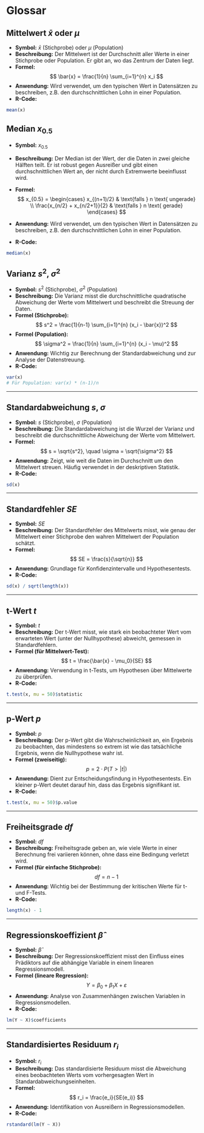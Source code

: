 # Glossar

## Mittelwert $\bar{x}$ oder $\mu$

- **Symbol:** $\bar{x}$ (Stichprobe) oder $\mu$ (Population)  
- **Beschreibung:** Der Mittelwert ist der Durchschnitt aller Werte in einer Stichprobe oder Population. Er gibt an, wo das Zentrum der Daten liegt.
- **Formel:**  
$$
\bar{x} = \frac{1}{n} \sum_{i=1}^{n} x_i
$$
- **Anwendung:** Wird verwendet, um den typischen Wert in Datensätzen zu beschreiben, z.B. den durchschnittlichen Lohn in einer Population.
- **R-Code:**  
```r
mean(x)
```

## Median $x_{0.5}$

- **Symbol:** $x_{0.5}$  
- **Beschreibung:** Der Median ist der Wert, der die Daten in zwei gleiche Hälften teilt. Er ist robust gegen Ausreißer und gibt einen durchschnittlichen Wert an, der nicht durch Extremwerte beeinflusst wird.
- **Formel:**  
$$
x_{0.5} = \begin{cases} 
x_{(n+1)/2} & \text{falls } n \text{ ungerade} \\
\frac{x_{n/2} + x_{n/2+1}}{2} & \text{falls } n \text{ gerade}
\end{cases}
$$

- **Anwendung:** Wird verwendet, um den typischen Wert in Datensätzen zu beschreiben, z.B. den durchschnittlichen Lohn in einer Population.
- **R-Code:**  
```r
median(x)
```

## Varianz $s^2$, $\sigma^2$

- **Symbol:** $s^2$ (Stichprobe), $\sigma^2$ (Population)  
- **Beschreibung:** Die Varianz misst die durchschnittliche quadratische Abweichung der Werte vom Mittelwert und beschreibt die Streuung der Daten.
- **Formel (Stichprobe):**  
$$
s^2 = \frac{1}{n-1} \sum_{i=1}^{n} (x_i - \bar{x})^2
$$
- **Formel (Population):**  
$$
\sigma^2 = \frac{1}{n} \sum_{i=1}^{n} (x_i - \mu)^2
$$
- **Anwendung:** Wichtig zur Berechnung der Standardabweichung und zur Analyse der Datenstreuung.
- **R-Code:**  
```r
var(x)
# Für Population: var(x) * (n-1)/n
```

---

## Standardabweichung $s$, $\sigma$

- **Symbol:** $s$ (Stichprobe), $\sigma$ (Population)  
- **Beschreibung:** Die Standardabweichung ist die Wurzel der Varianz und beschreibt die durchschnittliche Abweichung der Werte vom Mittelwert.
- **Formel:**  
$$
s = \sqrt{s^2}, \quad \sigma = \sqrt{\sigma^2}
$$
- **Anwendung:** Zeigt, wie weit die Daten im Durchschnitt um den Mittelwert streuen. Häufig verwendet in der deskriptiven Statistik.
- **R-Code:**  
```r
sd(x)
```

---

## Standardfehler $SE$

- **Symbol:** $SE$  
- **Beschreibung:** Der Standardfehler des Mittelwerts misst, wie genau der Mittelwert einer Stichprobe den wahren Mittelwert der Population schätzt.
- **Formel:**  
$$
SE = \frac{s}{\sqrt{n}}
$$
- **Anwendung:** Grundlage für Konfidenzintervalle und Hypothesentests.
- **R-Code:**  
```r
sd(x) / sqrt(length(x))
```

---

## t-Wert $t$

- **Symbol:** $t$  
- **Beschreibung:** Der t-Wert misst, wie stark ein beobachteter Wert vom erwarteten Wert (unter der Nullhypothese) abweicht, gemessen in Standardfehlern.
- **Formel (für Mittelwert-Test):**  
$$
t = \frac{\bar{x} - \mu_0}{SE}
$$
- **Anwendung:** Verwendung in t-Tests, um Hypothesen über Mittelwerte zu überprüfen.
- **R-Code:**  
```r
t.test(x, mu = 50)$statistic
```

---

## p-Wert $p$

- **Symbol:** $p$  
- **Beschreibung:** Der p-Wert gibt die Wahrscheinlichkeit an, ein Ergebnis zu beobachten, das mindestens so extrem ist wie das tatsächliche Ergebnis, wenn die Nullhypothese wahr ist.
- **Formel (zweiseitig):**  
$$
p = 2 \cdot P(T > |t|)
$$
- **Anwendung:** Dient zur Entscheidungsfindung in Hypothesentests. Ein kleiner p-Wert deutet darauf hin, dass das Ergebnis signifikant ist.
- **R-Code:**  
```r
t.test(x, mu = 50)$p.value
```

---

## Freiheitsgrade $df$

- **Symbol:** $df$  
- **Beschreibung:** Freiheitsgrade geben an, wie viele Werte in einer Berechnung frei variieren können, ohne dass eine Bedingung verletzt wird.
- **Formel (für einfache Stichprobe):**  
$$
df = n - 1
$$
- **Anwendung:** Wichtig bei der Bestimmung der kritischen Werte für t- und F-Tests.
- **R-Code:**  
```r
length(x) - 1
```

---

## Regressionskoeffizient $\hat{\beta}$

- **Symbol:** $\hat{\beta}$  
- **Beschreibung:** Der Regressionskoeffizient misst den Einfluss eines Prädiktors auf die abhängige Variable in einem linearen Regressionsmodell.
- **Formel (lineare Regression):**  
$$
Y = \beta_0 + \beta_1 X + \varepsilon
$$
- **Anwendung:** Analyse von Zusammenhängen zwischen Variablen in Regressionsmodellen.
- **R-Code:**  
```r
lm(Y ~ X)$coefficients
```

---

## Standardisiertes Residuum $r_i$

- **Symbol:** $r_i$  
- **Beschreibung:** Das standardisierte Residuum misst die Abweichung eines beobachteten Werts vom vorhergesagten Wert in Standardabweichungseinheiten.
- **Formel:**  
$$
r_i = \frac{e_i}{SE(e_i)}
$$
- **Anwendung:** Identifikation von Ausreißern in Regressionsmodellen.
- **R-Code:**  
```r
rstandard(lm(Y ~ X))
```